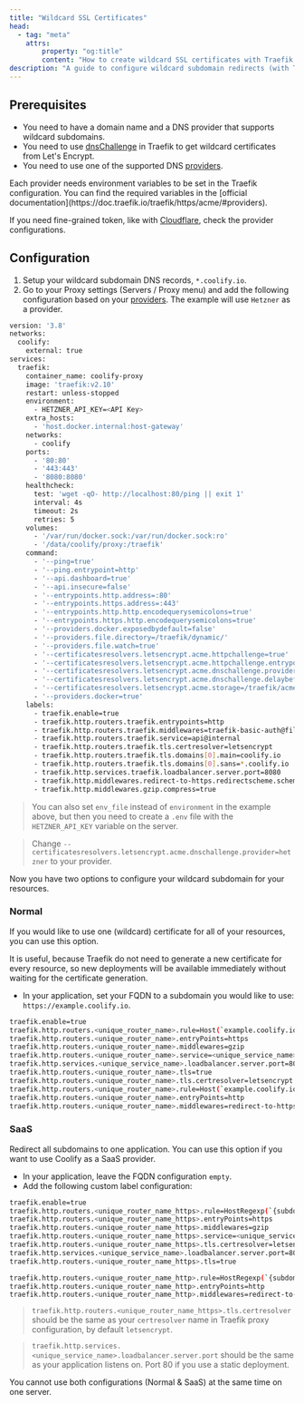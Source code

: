 ```yaml
---
title: "Wildcard SSL Certificates"
head:
  - tag: "meta"
    attrs:
        property: "og:title"
        content: "How to create wildcard SSL certificates with Traefik in Coolify"
description: "A guide to configure wildcard subdomain redirects (with Traefik wildcard certificates) in Coolify."
---
```



## Prerequisites

- You need to have a domain name and a DNS provider that supports wildcard subdomains.
- You need to use [dnsChallenge](https://doc.traefik.io/traefik/https/acme/#dnschallenge) in Traefik to get wildcard certificates from Let's Encrypt.
- You need to use one of the supported DNS [providers](https://doc.traefik.io/traefik/https/acme/#providers).

<Aside type="tip">
Each provider needs environment variables to be set in the Traefik configuration. You can find the required variables in the [official documentation](https://doc.traefik.io/traefik/https/acme/#providers).


If you need fine-grained token, like with [Cloudflare](https://go-acme.github.io/lego/dns/cloudflare/), check the provider configurations.
</Aside>


## Configuration

1. Setup your wildcard subdomain DNS records, `*.coolify.io`.
2. Go to your Proxy settings (Servers / Proxy menu) and add the following configuration based on your [providers](https://doc.traefik.io/traefik/https/acme/#providers). The example will use `Hetzner` as a provider.


```bash
version: '3.8'
networks:
  coolify:
    external: true
services:
  traefik:
    container_name: coolify-proxy
    image: 'traefik:v2.10'
    restart: unless-stopped
    environment:
      - HETZNER_API_KEY=<API Key>
    extra_hosts:
      - 'host.docker.internal:host-gateway'
    networks:
      - coolify
    ports:
      - '80:80'
      - '443:443'
      - '8080:8080'
    healthcheck:
      test: 'wget -qO- http://localhost:80/ping || exit 1'
      interval: 4s
      timeout: 2s
      retries: 5
    volumes:
      - '/var/run/docker.sock:/var/run/docker.sock:ro'
      - '/data/coolify/proxy:/traefik'
    command:
      - '--ping=true'
      - '--ping.entrypoint=http'
      - '--api.dashboard=true'
      - '--api.insecure=false'
      - '--entrypoints.http.address=:80'
      - '--entrypoints.https.address=:443'
      - '--entrypoints.http.http.encodequerysemicolons=true'
      - '--entrypoints.https.http.encodequerysemicolons=true'
      - '--providers.docker.exposedbydefault=false'
      - '--providers.file.directory=/traefik/dynamic/'
      - '--providers.file.watch=true'
      - '--certificatesresolvers.letsencrypt.acme.httpchallenge=true'
      - '--certificatesresolvers.letsencrypt.acme.httpchallenge.entrypoint=http'
      - '--certificatesresolvers.letsencrypt.acme.dnschallenge.provider=hetzner'
      - '--certificatesresolvers.letsencrypt.acme.dnschallenge.delaybeforecheck=0'
      - '--certificatesresolvers.letsencrypt.acme.storage=/traefik/acme.json'
      - '--providers.docker=true'
    labels:
      - traefik.enable=true
      - traefik.http.routers.traefik.entrypoints=http
      - traefik.http.routers.traefik.middlewares=traefik-basic-auth@file
      - traefik.http.routers.traefik.service=api@internal
      - traefik.http.routers.traefik.tls.certresolver=letsencrypt
      - traefik.http.routers.traefik.tls.domains[0].main=coolify.io
      - traefik.http.routers.traefik.tls.domains[0].sans=*.coolify.io
      - traefik.http.services.traefik.loadbalancer.server.port=8080
      - traefik.http.middlewares.redirect-to-https.redirectscheme.scheme=https
      - traefik.http.middlewares.gzip.compress=true
```

> You can also set `env_file` instead of `environment` in the example above, but then you need to create a `.env` file with the `HETZNER_API_KEY` variable on the server.

> Change `--certificatesresolvers.letsencrypt.acme.dnschallenge.provider=hetzner` to your provider.

Now you have two options to configure your wildcard subdomain for your resources.

### Normal

If you would like to use one (wildcard) certificate for all of your resources, you can use this option.

It is useful, because Traefik do not need to generate a new certificate for every resource, so new deployments will be available immediately without waiting for the certificate generation.

- In your application, set your FQDN to a subdomain you would like to use: `https://example.coolify.io`.

```bash
traefik.enable=true
traefik.http.routers.<unique_router_name>.rule=Host(`example.coolify.io`) && PathPrefix(`/`)
traefik.http.routers.<unique_router_name>.entryPoints=https
traefik.http.routers.<unique_router_name>.middlewares=gzip
traefik.http.routers.<unique_router_name>.service=<unique_service_name>
traefik.http.services.<unique_service_name>.loadbalancer.server.port=80
traefik.http.routers.<unique_router_name>.tls=true
traefik.http.routers.<unique_router_name>.tls.certresolver=letsencrypt
traefik.http.routers.<unique_router_name>.rule=Host(`example.coolify.io`) && PathPrefix(`/`)
traefik.http.routers.<unique_router_name>.entryPoints=http
traefik.http.routers.<unique_router_name>.middlewares=redirect-to-https
```

### SaaS

Redirect all subdomains to one application. You can use this option if you want to use Coolify as a SaaS provider.

- In your application, leave the FQDN configuration `empty`.
- Add the following custom label configuration:

```bash
traefik.enable=true
traefik.http.routers.<unique_router_name_https>.rule=HostRegexp(`{subdomain:[a-zA-Z0-9-]+}.coolify.io`)
traefik.http.routers.<unique_router_name_https>.entryPoints=https
traefik.http.routers.<unique_router_name_https>.middlewares=gzip
traefik.http.routers.<unique_router_name_https>.service=<unique_service_name>
traefik.http.routers.<unique_router_name_https>.tls.certresolver=letsencrypt
traefik.http.services.<unique_service_name>.loadbalancer.server.port=80
traefik.http.routers.<unique_router_name_https>.tls=true

traefik.http.routers.<unique_router_name_http>.rule=HostRegexp(`{subdomain:[a-zA-Z0-9-]+}.coolify.io`)
traefik.http.routers.<unique_router_name_http>.entryPoints=http
traefik.http.routers.<unique_router_name_http>.middlewares=redirect-to-https
```

> `traefik.http.routers.<unique_router_name_https>.tls.certresolver` should be the same as your `certresolver` name in Traefik proxy configuration, by default `letsencrypt`.

> `traefik.http.services.<unique_service_name>.loadbalancer.server.port` should be the same as your application listens on. Port 80 if you use a static deployment.

<Aside type="caution">
  You cannot use both configurations (Normal & SaaS) at the same time on one
  server.
</Aside>
